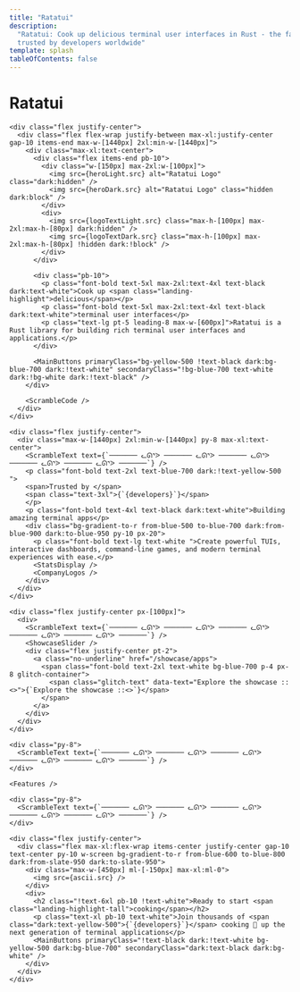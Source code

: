 ```yaml
---
title: "Ratatui"
description:
  "Ratatui: Cook up delicious terminal user interfaces in Rust - the fast, lightweight TUI library
  trusted by developers worldwide"
template: splash
tableOfContents: false
---
```




<div class="flex justify-center landing-mono">
  <div>
    <h1>Ratatui</h1>
    <RandomDots
      gridSize={15}
      numClusters={15}
      dotsPerCluster={100}
      clusterRadius={120}
      dotSize={3}
      pattern="random"
      opacity={0.2}
      fixed={true}
      colors={['#64748b', '#f1f5f9', '#64748b', '#334155']}
    />

    <div class="flex justify-center">
      <div class="flex flex-wrap justify-between max-xl:justify-center gap-10 items-end max-w-[1440px] 2xl:min-w-[1440px]">
        <div class="max-xl:text-center">
          <div class="flex items-end pb-10">
            <div class="w-[150px] max-2xl:w-[100px]">
              <img src={heroLight.src} alt="Ratatui Logo" class="dark:hidden" />
              <img src={heroDark.src} alt="Ratatui Logo" class="hidden dark:block" />
            </div>
            <div>
              <img src={logoTextLight.src} class="max-h-[100px] max-2xl:max-h-[80px] dark:hidden" />
              <img src={logoTextDark.src} class="max-h-[100px] max-2xl:max-h-[80px] !hidden dark:!block" />
            </div>
          </div>
          
          <div class="pb-10">
            <p class="font-bold text-5xl max-2xl:text-4xl text-black dark:text-white">Cook up <span class="landing-highlight">delicious</span></p>
            <p class="font-bold text-5xl max-2xl:text-4xl text-black dark:text-white">terminal user interfaces</p>
            <p class="text-lg pt-5 leading-8 max-w-[600px]">Ratatui is a Rust library for building rich terminal user interfaces and applications.</p>
          </div>
          
          <MainButtons primaryClass="bg-yellow-500 !text-black dark:bg-blue-700 dark:!text-white" secondaryClass="!bg-blue-700 text-white dark:!bg-white dark:!text-black" />
        </div>
        
        <ScrambleCode />
      </div>
    </div>

    <div class="flex justify-center">
      <div class="max-w-[1440px] 2xl:min-w-[1440px] py-8 max-xl:text-center">
        <ScrambleText text={`─────── ᓚᘏᕐᐷ ─────── ᓚᘏᕐᐷ ─────── ᓚᘏᕐᐷ ─────── ᓚᘏᕐᐷ ─────── ᓚᘏᕐᐷ ───────`} />
        <p class="font-bold text-2xl text-blue-700 dark:!text-yellow-500 ">
        <span>Trusted by </span>
        <span class="text-3xl">{`{developers}`}</span>
        </p>
        <p class="font-bold text-4xl text-black dark:text-white">Building amazing terminal apps</p>
        <div class="bg-gradient-to-r from-blue-500 to-blue-700 dark:from-blue-900 dark:to-blue-950 py-10 px-20">
          <p class="font-bold text-lg text-white ">Create powerful TUIs, interactive dashboards, command-line games, and modern terminal experiences with ease.</p>
          <StatsDisplay />
          <CompanyLogos />
        </div>
      </div>
    </div>

    <div class="flex justify-center px-[100px]">
      <div>
        <ScrambleText text={`─────── ᓚᘏᕐᐷ ─────── ᓚᘏᕐᐷ ─────── ᓚᘏᕐᐷ ─────── ᓚᘏᕐᐷ ─────── ᓚᘏᕐᐷ ───────`} />
        <ShowcaseSlider />
        <div class="flex justify-center pt-2">
          <a class="no-underline" href="/showcase/apps">
            <span class="font-bold text-2xl text-white bg-blue-700 p-4 px-8 glitch-container">
              <span class="glitch-text" data-text="Explore the showcase ::<>">{`Explore the showcase ::<>`}</span>
            </span>
          </a>
        </div>
      </div>
    </div>

    <div class="py-8">
      <ScrambleText text={`─────── ᓚᘏᕐᐷ ─────── ᓚᘏᕐᐷ ─────── ᓚᘏᕐᐷ ─────── ᓚᘏᕐᐷ ─────── ᓚᘏᕐᐷ ───────`} />
    </div>
    
    <Features />
    
    <div class="py-8">
      <ScrambleText text={`─────── ᓚᘏᕐᐷ ─────── ᓚᘏᕐᐷ ─────── ᓚᘏᕐᐷ ─────── ᓚᘏᕐᐷ ─────── ᓚᘏᕐᐷ ───────`} />
    </div>

    <div class="flex justify-center">
      <div class="flex max-xl:flex-wrap items-center justify-center gap-10 text-center py-10 w-screen bg-gradient-to-r from-blue-600 to-blue-800 dark:from-slate-950 dark:to-slate-950">
        <div class="max-w-[450px] ml-[-150px] max-xl:ml-0">
          <img src={ascii.src} />
        </div>
        <div>
          <h2 class="!text-6xl pb-10 !text-white">Ready to start <span class="landing-highlight-tall">cooking</span></h2>
          <p class="text-xl pb-10 text-white">Join thousands of <span class="dark:text-yellow-500">{`{developers}`}</span> cooking 🍳 up the next generation of terminal applications</p>
          <MainButtons primaryClass="!text-black dark:!text-white bg-yellow-500 dark:bg-blue-700" secondaryClass="dark:text-black dark:bg-white" />
        </div>
      </div>
    </div>

  </div>
</div>
